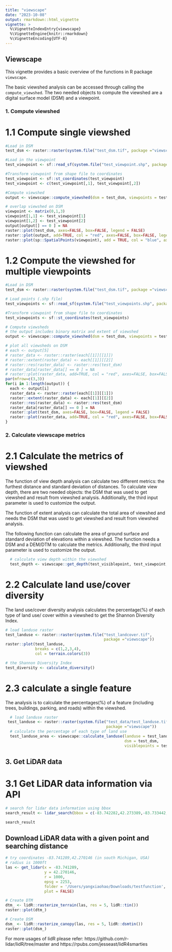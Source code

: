 ```yaml
---
title: "viewscape"
date: "2023-10-08"
output: rmarkdown::html_vignette
vignette: >
  %\VignetteIndexEntry{viewscape}
  %\VignetteEngine{knitr::rmarkdown}
  %\VignetteEncoding{UTF-8}
---
```

## Viewscape

This vignette provides a basic overview of the functions in R package `viewscape`.

The basic viewshed analysis can be accessed through calling the `compute_viewshed`. The two needed objects to compute the viewshed are a digital surface model (DSM) and a viewpoint.

### 1. Compute viewshed

# 1.1 Compute single viewshed

```r
#Load in DSM
test_dsm <- raster::raster(system.file("test_dsm.tif", package ="viewscape"))

#Load in the viewpoint
test_viewpoint <- sf::read_sf(system.file("test_viewpoint.shp", package = "viewscape"))

#Transform viewpoint from shape file to coordinates 
test_viewpoint <- sf::st_coordinates(test_viewpoint)
test_viewpoint <- c(test_viewpoint[,1], test_viewpoint[,2])

#Compute viewshed
output <- viewscape::compute_viewshed(dsm = test_dsm, viewpoints = test_viewpoint, offset_viewpoint = 6, plot=TRUE)
```

```r
# overlap viewshed on DSM
viewpoint <- matrix(0,1,3)
viewpoint[1,1] <- test_viewpoint[1]
viewpoint[1,2] <- test_viewpoint[2]
output[output[] == 0 ] = NA
raster::plot(test_dsm, axes=FALSE, box=FALSE, legend = FALSE)
raster::plot(output, add=TRUE, col = "red", axes=FALSE, box=FALSE, legend = FALSE)
raster::plot(sp::SpatialPoints(viewpoint), add = TRUE, col = "blue", axes=FALSE, box=FALSE, legend = FALSE)
```

# 1.2 Compute the viewshed for multiple viewpoints

```r
#Load in DSM
test_dsm <- raster::raster(system.file("test_dsm.tif", package ="viewscape"))

# Load points (.shp file)
test_viewpoints <- sf::read_sf(system.file("test_viewpoints.shp", package = "viewscape"))

#Transform viewpoint from shape file to coordinates 
test_viewpoints <- sf::st_coordinates(test_viewpoints)

# Compute viewsheds
# the output includes binary matrix and extent of viewshed 
output <- viewscape::compute_viewshed(dsm = test_dsm, viewpoints = test_viewpoints, offset_viewpoint = 6, multiviewpoints = TRUE)
```

```r
# plot all viewsheds on DSM
# each <- output[5]
# raster_data <- raster::raster(each[[1]][[1]])
# raster::extent(raster_data) <- each[[1]][[2]]
# raster::res(raster_data) <- raster::res(test_dsm)
# raster_data[raster_data[] == 0 ] = NA
# raster::plot(raster_data, add=TRUE, col = "red", axes=FALSE, box=FALSE, legend = FALSE)
par(mfrow=c(3,3))
for(i in 1:length(output)) {
  each <- output[i]
  raster_data <- raster::raster(each[[1]][[1]])
  raster::extent(raster_data) <- each[[1]][[2]]
  raster::res(raster_data) <- raster::res(test_dsm)
  raster_data[raster_data[] == 0 ] = NA
  raster::plot(test_dsm, axes=FALSE, box=FALSE, legend = FALSE)
  raster::plot(raster_data, add=TRUE, col = "red", axes=FALSE, box=FALSE, legend = FALSE)
}
```

### 2. Calculate viewscape metrics

# 2.1 Calculate the metrics of viewshed
The function of view depth analysis can calculate two different metrics: the furthest distance and standard deviation of distances. To calculate view depth, there are two needed objects: the DSM that was used to get viewshed and result from viewshed analysis. Additionally, the third input parameter is used to customize the output.

The function of extent analysis can calculate the total area of viewshed and needs the DSM that was used to get viewshed and result from viewshed analysis. 

The following function can calculate the area of ground surface and standard deviation of elevations within a viewshed. The function needs a DSM and a DEM/DTM to calculate the metrics. Additionally, the third input parameter is used to customize the output.

```r
  # calculate view depth within the viewshed
  test_depth <- viewscape::get_depth(test_visiblepoint, test_viewpoint, 3)
```


# 2.2 Calculate land use/cover diversity

The land use/cover diversity analysis calculates the percentage(%) of each type of land use/ cover within a viewshed to get the Shannon Diversity Index. 

```r
# load landuse raster
test_landuse <- raster::raster(system.file("test_landcover.tif",
                                           package ="viewscape"))
raster::plot(test_landuse, 
             breaks = c(1,2,3,4), 
             col = terrain.colors(3))
```

```r
# the Shannon Diversity Index
test_diversity <- calculate_diversity()
```

# 2.3 calculate a single feature

The analysis is to calculate the percentages(%) of a feature (including trees, buildings, parking, and roads) within the viewshed.

```r
  # load landuse raster
 test_landuse <- raster::raster(system.file("test_data/test_landuse.tif",
                                            package ="viewscape"))
  # calculate the percentage of each type of land use  
  test_landuse_area <- viewscape::calculate_landuse(landuse = test_landuse, 
                                                    dsm = test_dsm,
                                                    visiblepoints = test_visiblepoint)
```

## 3. Get LiDAR data

# 3.1 Get LiDAR data information via API 

```r
# search for lidar data information using bbox
search_result <- lidar_search(bbox = c(-83.742282,42.273389,-83.733442,42.278724), preview = TRUE)
```

```r
search_result
```

## Download LiDAR data with a given point and searching distance
```r
# try coordinates -83.741289,42.270146 (in south Michigan, USA)
# radius is 1000ft
las <- get_lidar(x = -83.741289, 
                 y = 42.270146, 
                 r = 1000, 
                 epsg = 2253,
                 folder = '/Users/yangxiaohao/Downloads/testfunction',
                 plot = FALSE)
```

```r
# Create DTM
dtm_ <- lidR::rasterize_terrain(las, res = 5, lidR::tin())
raster::plot(dtm_)
```

```r
# Create DSM
dsm_ <- lidR::rasterize_canopy(las, res = 5, lidR::dsmtin())
raster::plot(dsm_)
```

For more usages of lidR please refer: https://github.com/r-lidar/lidR/tree/master and https://rpubs.com/jesseast/lidR4smarties
